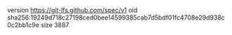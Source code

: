 version https://git-lfs.github.com/spec/v1
oid sha256:19249d718c27198ced0bee14599385cab7d5bdf01fc4708e29d938c0c2bb1c9e
size 3887
